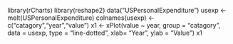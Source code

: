 library(rCharts)
library(reshape2)
data("USPersonalExpenditure")
usexp <- melt(USPersonalExpenditure)
colnames(usexp) <- c("catagory","year","value")
x1 <- xPlot(value ~ year, group = "catagory", data = usexp, type = "line-dotted", xlab= "Year", ylab = "Value")
x1
